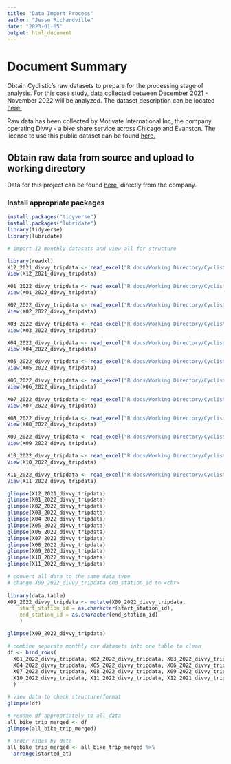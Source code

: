 ```yaml
---
title: "Data Import Process"
author: "Jesse Richardville"
date: "2023-01-05"
output: html_document
---
```


# Document Summary
Obtain Cyclistic's raw datasets to prepare for the processing stage of analysis. For this case study, data collected between December 2021 - November 2022 will be analyzed. The dataset description can be located [here.](https://www.divvybikes.com/system-data)

Raw data has been collected by Motivate International Inc, the company operating Divvy - a bike share service across Chicago and Evanston. The license to use this public dataset can be found [here.](https://www.divvybikes.com/data-license-agreement)

## Obtain raw data from source and upload to working directory
Data for this project can be found [here,](https://divvy-tripdata.s3.amazonaws.com/index.html) directly from the company.

### Install appropriate packages

```r
install.packages("tidyverse")
install.packages("lubridate")
library(tidyverse)
library(lubridate)

# import 12 monthly datasets and view all for structure

library(readxl)
X12_2021_divvy_tripdata <- read_excel("R docs/Working Directory/Cyclistic_case_study/data/raw/dirty_bike_data/12-2021_divvy_tripdata.xlsx")
View(X12_2021_divvy_tripdata)

X01_2022_divvy_tripdata <- read_excel("R docs/Working Directory/Cyclistic_case_study/data/raw/dirty_bike_data/01-2022_divvy_tripdata.xlsx")
View(X01_2022_divvy_tripdata)

X02_2022_divvy_tripdata <- read_excel("R docs/Working Directory/Cyclistic_case_study/data/raw/dirty_bike_data/02-2022_divvy_tripdata.xlsx")
View(X02_2022_divvy_tripdata)

X03_2022_divvy_tripdata <- read_excel("R docs/Working Directory/Cyclistic_case_study/data/raw/dirty_bike_data/03-2022_divvy_tripdata.xlsx")
View(X03_2022_divvy_tripdata)

X04_2022_divvy_tripdata <- read_excel("R docs/Working Directory/Cyclistic_case_study/data/raw/dirty_bike_data/04-2022_divvy_tripdata.xlsx")
View(X04_2022_divvy_tripdata)

X05_2022_divvy_tripdata <- read_excel("R docs/Working Directory/Cyclistic_case_study/data/raw/dirty_bike_data/05-2022_divvy_tripdata.xlsx")
View(X05_2022_divvy_tripdata)

X06_2022_divvy_tripdata <- read_excel("R docs/Working Directory/Cyclistic_case_study/data/raw/dirty_bike_data/06-2022_divvy_tripdata.xlsx")
View(X06_2022_divvy_tripdata)

X07_2022_divvy_tripdata <- read_excel("R docs/Working Directory/Cyclistic_case_study/data/raw/dirty_bike_data/07-2022_divvy_tripdata.xlsx")
View(X07_2022_divvy_tripdata)

X08_2022_divvy_tripdata <- read_excel("R docs/Working Directory/Cyclistic_case_study/data/raw/dirty_bike_data/08-2022_divvy_tripdata.xlsx")
View(X08_2022_divvy_tripdata)

X09_2022_divvy_tripdata <- read_excel("R docs/Working Directory/Cyclistic_case_study/data/raw/dirty_bike_data/09-2022_divvy_tripdata.xlsx")
View(X09_2022_divvy_tripdata)

X10_2022_divvy_tripdata <- read_excel("R docs/Working Directory/Cyclistic_case_study/data/raw/dirty_bike_data/10-2022_divvy_tripdata.xlsx")
View(X10_2022_divvy_tripdata)

X11_2022_divvy_tripdata <- read_excel("R docs/Working Directory/Cyclistic_case_study/data/raw/dirty_bike_data/11-2022_divvy_tripdata.xlsx")
View(X11_2022_divvy_tripdata)

glimpse(X12_2021_divvy_tripdata)
glimpse(X01_2022_divvy_tripdata)
glimpse(X02_2022_divvy_tripdata)
glimpse(X03_2022_divvy_tripdata)
glimpse(X04_2022_divvy_tripdata)
glimpse(X05_2022_divvy_tripdata)
glimpse(X06_2022_divvy_tripdata)
glimpse(X07_2022_divvy_tripdata)
glimpse(X08_2022_divvy_tripdata)
glimpse(X09_2022_divvy_tripdata)
glimpse(X10_2022_divvy_tripdata)
glimpse(X11_2022_divvy_tripdata)

# convert all data to the same data type
# change X09_2022_divvy_tripdata end_station_id to <chr>
    
library(data.table)
X09_2022_divvy_tripdata <- mutate(X09_2022_divvy_tripdata, 
    start_station_id = as.character(start_station_id),
    end_station_id = as.character(end_station_id)
    )

glimpse(X09_2022_divvy_tripdata)

# combine separate monthly csv datasets into one table to clean
df <- bind_rows(
  X01_2022_divvy_tripdata, X02_2022_divvy_tripdata, X03_2022_divvy_tripdata,
  X04_2022_divvy_tripdata, X05_2022_divvy_tripdata, X06_2022_divvy_tripdata,
  X07_2022_divvy_tripdata, X08_2022_divvy_tripdata, X09_2022_divvy_tripdata,
  X10_2022_divvy_tripdata, X11_2022_divvy_tripdata, X12_2021_divvy_tripdata,
  )

# view data to check structure/format
glimpse(df)

# rename df appropriately to all_data
all_bike_trip_merged <- df
glimpse(all_bike_trip_merged)

# order rides by date
all_bike_trip_merged <- all_bike_trip_merged %>%
  arrange(started_at)
  
```

